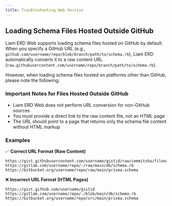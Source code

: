 ---
title: Troubleshooting Web Version
---

## Loading Schema Files Hosted Outside GitHub

Liam ERD Web supports loading schema files hosted on GitHub by default. When you specify a GitHub URL (e.g., `github.com/username/repo/blob/branch/path/to/schema.rb`), Liam ERD automatically converts it to a raw content URL (`raw.githubusercontent.com/username/repo/branch/path/to/schema.rb`).

However, when loading schema files hosted on platforms other than GitHub, please note the following:

### Important Notes for Files Hosted Outside GitHub

- Liam ERD Web does not perform URL conversion for non-GitHub sources
- You must provide a direct link to the raw content file, not an HTML page
- The URL should point to a page that returns only the schema file content without HTML markup

### Examples

✅ **Correct URL Format (Raw Content)**
```
https://gist.githubusercontent.com/username/gistid/raw/commitsha/filename.yml
https://gitlab.com/username/repo/-/raw/main/db/schema.rb
https://bitbucket.org/username/repo/raw/main/prisma.schema
```

❌ **Incorrect URL Format (HTML Pages)**
```
https://gist.github.com/username/gistid
https://gitlab.com/username/repo/-/blob/main/db/schema.rb
https://bitbucket.org/username/repo/src/main/prisma.schema
```
